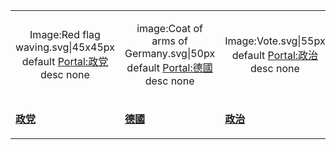 {| style="margin:1em auto 0em auto; text-align:center; width:100%; background:transparent;"
|-
|style="width:14.3%;"| <div align=center><imagemap> 
Image:Red flag waving.svg|45x45px                               
default [[Portal:政党|Portal:政党]]
desc none 
</imagemap></div>
|style="width:14.3%"| <div align=center><imagemap>
image:Coat of arms of Germany.svg|50px
default [[Portal:德國|Portal:德國]]
desc none
</imagemap></div>
|style="width:14.3%"| <div align=center><imagemap> Image:Vote.svg|55px
default [[Portal:政治|Portal:政治]]
desc none
</imagemap></div>
|-
| '''[[Portal:政党|政党]]'''
| '''[[Portal:德國|德國]]'''
| '''[[Portal:政治|政治]]'''
|}